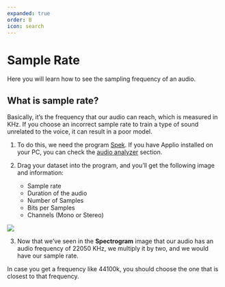 ```yaml
---
expanded: true
order: B
icon: search
---
```


# Sample Rate
Here you will learn how to see the sampling frequency of an audio.

## What is sample rate?
Basically, it’s the frequency that our audio can reach, which is measured in KHz. If you choose an incorrect sample rate to train a type of sound unrelated to the voice, it can result in a poor model.

1. To do this, we need the program [Spek](https://www.spek.cc/p/download). If you have Applio installed on your PC, you can check the [audio analyzer](/get-started/audio-analyzer.md/) section.

2. Drag your dataset into the program, and you’ll get the following image and information:
     - Sample rate
     - Duration of the audio
     - Number of Samples
     - Bits per Samples
     - Channels (Mono or Stereo)

 ![](/Audio-Analyzer-Result.png)

3. Now that we’ve seen in the **Spectrogram** image that our audio has an audio frequency of 22050 KHz, we multiply it by two, and we would have our sample rate.


<Callout type="info" emoji="ℹ️">
  In case you get a frequency like 44100k, you should choose the one that is closest to that frequency.
</Callout>